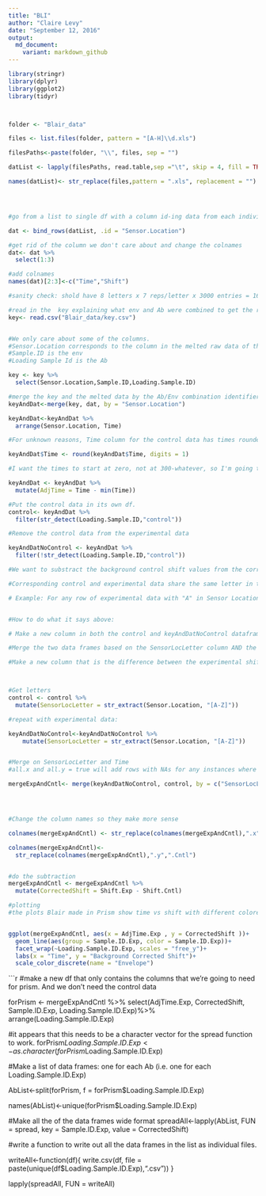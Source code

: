 ```yaml
---
title: "BLI"
author: "Claire Levy"
date: "September 12, 2016"
output:
  md_document:
    variant: markdown_github
---
```



```r
library(stringr)
library(dplyr)
library(ggplot2)
library(tidyr)



folder <- "Blair_data"

files <- list.files(folder, pattern = "[A-H]\\d.xls")

filesPaths<-paste(folder, "\\", files, sep = "")

datList <- lapply(filesPaths, read.table,sep ="\t", skip = 4, fill = TRUE, header = TRUE)

names(datList)<- str_replace(files,pattern = ".xls", replacement = "")




#go from a list to single df with a column id-ing data from each individual file.

dat <- bind_rows(datList, .id = "Sensor.Location")

#get rid of the column we don't care about and change the colnames
dat<- dat %>%
  select(1:3)

#add colnames
names(dat)[2:3]<-c("Time","Shift")

#sanity check: shold have 8 letters x 7 reps/letter x 3000 entries = 168000 rows.
```




```r
#read in the  key explaining what env and Ab were combined to get the readout in the raw data.
key<- read.csv("Blair_data/key.csv")


#We only care about some of the columns.
#Sensor.Location corresponds to the column in the melted raw data of the same name. This is an indentifier for a Env/Ab combination.
#Sample.ID is the env
#Loading Sample Id is the Ab

key <- key %>%
  select(Sensor.Location,Sample.ID,Loading.Sample.ID)

#merge the key and the melted data by the Ab/Env combination identifier ("Sensor Location")
keyAndDat<-merge(key, dat, by = "Sensor.Location")

keyAndDat<-keyAndDat %>%
  arrange(Sensor.Location, Time)

#For unknown reasons, Time column for the control data has times rounded to 1 decimel point while the exp data rounds to 2. I am rounding all to 1 decimel place here so they all match.

keyAndDat$Time <- round(keyAndDat$Time, digits = 1)

#I want the times to start at zero, not at 300-whatever, so I'm going to make a column of adjusted times that starts at zero by subtracting the lowest value in the Time column from all of the times.

keyAndDat <- keyAndDat %>%
  mutate(AdjTime = Time - min(Time))

```


```r

#Put the control data in its own df.
control<- keyAndDat %>%
  filter(str_detect(Loading.Sample.ID,"control"))

#Remove the control data from the experimental data

keyAndDatNoControl <- keyAndDat %>%
  filter(!str_detect(Loading.Sample.ID,"control"))
```




```r


#We want to substract the background control shift values from the corresponding experimental shift values.

#Corresponding control and experimental data share the same letter in the "Sensor Location" column and the same time in the Time column. 

# Example: For any row of experimental data with "A" in Sensor Location, subtract the control shift value from the control data with "A" in the sensor location and a matching time. There is only one row of control data with "A". 


#How to do what it says above:

# Make a new column in both the control and keyAndDatNoControl dataframes that indicates the letter part of the "Sensor location." Call it "SensorLocLetter"

#Merge the two data frames based on the SensorLocLetter column AND the Time column. This causes each  experimental data point AND its corresponding control data point to be in the same row.

#Make a new column that is the difference between the experimental shift column and the control shift column.



#Get letters
control <- control %>%
  mutate(SensorLocLetter = str_extract(Sensor.Location, "[A-Z]"))

#repeat with experimental data:

keyAndDatNoControl<-keyAndDatNoControl %>%
    mutate(SensorLocLetter = str_extract(Sensor.Location, "[A-Z]"))


#Merge on SensorLocLetter and Time
#all.x and all.y = true will add rows with NAs for any instances where there were non-matches

mergeExpAndCntl<- merge(keyAndDatNoControl, control, by = c("SensorLocLetter", "Time"), all.x = TRUE, all.y = TRUE)




#Change the column names so they make more sense

colnames(mergeExpAndCntl) <- str_replace(colnames(mergeExpAndCntl),".x",".Exp")

colnames(mergeExpAndCntl)<-
  str_replace(colnames(mergeExpAndCntl),".y",".Cntl")


#do the subtraction
mergeExpAndCntl <- mergeExpAndCntl %>%
  mutate(CorrectedShift = Shift.Exp - Shift.Cntl)

```

```r
#plotting
#the plots Blair made in Prism show time vs shift with different colored lines for each Env ("Sample ID"). She made different plots for each Ab ("Loading Sample ID"")


ggplot(mergeExpAndCntl, aes(x = AdjTime.Exp , y = CorrectedShift ))+
  geom_line(aes(group = Sample.ID.Exp, color = Sample.ID.Exp))+
  facet_wrap(~Loading.Sample.ID.Exp, scales = "free_y")+
  labs(x = "Time", y = "Background Corrected Shift")+
  scale_color_discrete(name = "Envelope")

```


```r

#make a new df that only contains the columns that we're going to need for prism. And we don't need the control data

forPrism <- mergeExpAndCntl %>%
  select(AdjTime.Exp, CorrectedShift, Sample.ID.Exp, Loading.Sample.ID.Exp)%>%
  arrange(Loading.Sample.ID.Exp)


#it appears that this needs to be a character vector for the spread function to work.
forPrism$Loading.Sample.ID.Exp<-as.character(forPrism$Loading.Sample.ID.Exp)


#Make a list of data frames: one for each Ab (i.e. one for each Loading.Sample.ID.Exp)

AbList<-split(forPrism, f = forPrism$Loading.Sample.ID.Exp)

names(AbList)<-unique(forPrism$Loading.Sample.ID.Exp)
  


#Make all the of the data frames wide format
spreadAll<-lapply(AbList, FUN = spread, key = Sample.ID.Exp, value = CorrectedShift)


#write a function to write out all the data frames in the list as individual files.

writeAll<-function(df){
  write.csv(df, file = paste(unique(df$Loading.Sample.ID.Exp),".csv"))
}


lapply(spreadAll, FUN = writeAll)

